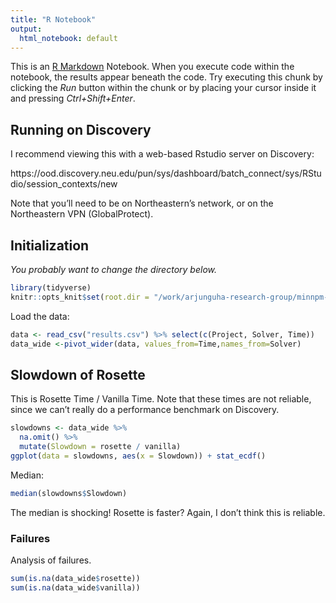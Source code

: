 ```yaml
---
title: "R Notebook"
output:
  html_notebook: default
---
```


This is an [R Markdown](http://rmarkdown.rstudio.com) Notebook. When you execute code within the notebook, the results appear beneath the code. 
Try executing this chunk by clicking the *Run* button within the chunk or by placing your cursor inside it and pressing *Ctrl+Shift+Enter*. 

## Running on Discovery

I recommend viewing this with a web-based Rstudio server on Discovery:

https://ood.discovery.neu.edu/pun/sys/dashboard/batch_connect/sys/RStudio/session_contexts/new

Note that you'll need to be on Northeastern's network, or on the Northeastern VPN
(GlobalProtect).

## Initialization

*You probably want to change the directory below.*
```r
library(tidyverse)
knitr::opts_knit$set(root.dir = "/work/arjunguha-research-group/minnpm-slurm/experiment")
```


Load the data:

```r
data <- read_csv("results.csv") %>% select(c(Project, Solver, Time))
data_wide <-pivot_wider(data, values_from=Time,names_from=Solver)
```

## Slowdown of Rosette

This is Rosette Time / Vanilla Time. Note that these times are not reliable, since we can't really do a performance benchmark on Discovery.

```r
slowdowns <- data_wide %>%
  na.omit() %>%
  mutate(Slowdown = rosette / vanilla)
ggplot(data = slowdowns, aes(x = Slowdown)) + stat_ecdf()

```

Median:

```r
median(slowdowns$Slowdown)
```

The median is shocking! Rosette is faster? Again, I don't think this is reliable.

### Failures

Analysis of failures.


```r
sum(is.na(data_wide$rosette))
sum(is.na(data_wide$vanilla))
```